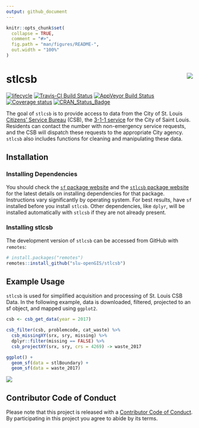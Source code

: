 ```yaml
---
output: github_document
---
```


<!-- README.md is generated from README.Rmd. Please edit that file -->

```r
knitr::opts_chunk$set(
  collapse = TRUE,
  comment = "#>",
  fig.path = "man/figures/README-",
  out.width = "100%"
)
```
# stlcsb <img src="man/figures/csbLogo.png" align="right" />

[![lifecycle](https://img.shields.io/badge/lifecycle-maturing-blue.svg)](https://www.tidyverse.org/lifecycle/#maturing)
[![Travis-CI Build Status](https://travis-ci.org/slu-openGIS/stlcsb.svg?branch=master)](https://travis-ci.org/slu-openGIS/stlcsb)
[![AppVeyor Build Status](https://ci.appveyor.com/api/projects/status/github/slu-openGIS/stlcsb?branch=master&svg=true)](https://ci.appveyor.com/project/chris-prener/stlcsb)
[![Coverage status](https://codecov.io/gh/slu-openGIS/stlcsb/branch/master/graph/badge.svg)](https://codecov.io/github/slu-openGIS/stlcsb?branch=master)
[![CRAN\_Status\_Badge](http://www.r-pkg.org/badges/version/stlcsb)](https://cran.r-project.org/package=stlcsb)

The goal of `stlcsb` is to provide access to data from the City of St. Louis [Citizens’ Service Bureau](https://www.stlouis-mo.gov/government/departments/public-safety/neighborhood-stabilization-office/citizens-service-bureau/index.cfm) (CSB), the [3-1-1 service](https://en.wikipedia.org/wiki/3-1-1) for the City of Saint Louis. Residents can contact the number with non-emergency service requests, and the CSB will dispatch these requests to the appropriate City agency. `stlcsb` also includes functions for cleaning and manipulating these data.

## Installation
### Installing Dependencies
You should check the [`sf` package website](https://r-spatial.github.io/sf/) and the [`stlcsb` package website](https://slu-openGIS.github.io/stlcsb/) for the latest details on installing dependencies for that package. Instructions vary significantly by operating system. For best results, have `sf` installed before you install `stlcsb`. Other dependencies, like `dplyr`, will be installed automatically with `stlcsb` if they are not already present.

### Installing stlcsb
The development version of `stlcsb` can be accessed from GitHub with `remotes`:

```r
# install.packages("remotes")
remotes::install_github("slu-openGIS/stlcsb")
```

## Example Usage 

`stlcsb` is used for simplified acquisition and processing of St. Louis CSB Data. In the following example, data is downloaded, filtered, projected to an sf object, and mapped using `ggplot2`.

```r

csb <- csb_get_data(year = 2017)

csb_filter(csb, problemcode, cat_waste) %>%
  csb_missingXY(srx, sry, missing) %>%
  dplyr::filter(missing == FALSE) %>%
  csb_projectXY(srx, sry, crs = 4269) -> waste_2017

ggplot() +
  geom_sf(data = stlBoundary) +
  geom_sf(data = waste_2017)
```
<img src="man/figures/waste_example.png" align="center" />

## Contributor Code of Conduct
Please note that this project is released with a [Contributor Code of Conduct](.github/CODE_OF_CONDUCT.md). By participating in this project you agree to abide by its terms.
